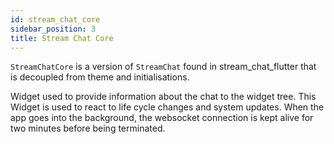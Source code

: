 ```yaml
---
id: stream_chat_core
sidebar_position: 3
title: Stream Chat Core
---
```


`StreamChatCore` is a version of `StreamChat` found in stream_chat_flutter that is decoupled from 
theme and initialisations.

Widget used to provide information about the chat to the widget tree.
This Widget is used to react to life cycle changes and system updates.
When the app goes into the background, the websocket connection is kept
alive for two minutes before being terminated.